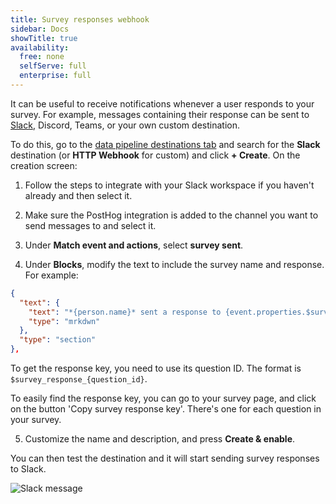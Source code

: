 ```yaml
---
title: Survey responses webhook
sidebar: Docs
showTitle: true
availability:
  free: none
  selfServe: full
  enterprise: full
---
```


It can be useful to receive notifications whenever a user responds to your survey. For example, messages containing their response can be sent to [Slack](/tutorials/slack-surveys), Discord, Teams, or your own custom destination.

To do this, go to the [data pipeline destinations tab](https://us.posthog.com/pipeline/destinations) and search for the **Slack** destination (or **HTTP Webhook** for custom) and click **+ Create**. On the creation screen:

1. Follow the steps to integrate with your Slack workspace if you haven't already and then select it.

2. Make sure the PostHog integration is added to the channel you want to send messages to and select it.

3. Under **Match event and actions**, select **survey sent**.

4. Under **Blocks**, modify the text to include the survey name and response. For example:

```json
{
  "text": {
    "text": "*{person.name}* sent a response to {event.properties.$survey_name}: {event.properties.$survey_response_a3071551-d599-4eeb-9ffe-69e93dc647b6}",
    "type": "mrkdwn"
  },
  "type": "section"
},
```

To get the response key, you need to use its question ID. The format is `$survey_response_{question_id}`.

To easily find the response key, you can go to your survey page, and click on the button 'Copy survey response key'. There's one for each question in your survey.

<ProductScreenshot
    imageLight="https://res.cloudinary.com/dmukukwp6/image/upload/Clean_Shot_2024_09_27_at_11_13_44_2x_c72ef7d42e.png"
    imageDark="https://res.cloudinary.com/dmukukwp6/image/upload/Clean_Shot_2025_04_02_at_02_59_04_2x_1b859472c1.jpg"
    alt="Copy survey response key"
    classes="rounded"
/>

5. Customize the name and description, and press **Create & enable**.

<ProductScreenshot
    imageLight="https://res.cloudinary.com/dmukukwp6/image/upload/Clean_Shot_2024_09_27_at_11_13_44_2x_c72ef7d42e.png"
    imageDark="https://res.cloudinary.com/dmukukwp6/image/upload/Clean_Shot_2024_09_27_at_11_14_01_2x_abcf087a94.png"
    alt="Create Slack destination"
    classes="rounded"
/>

You can then test the destination and it will start sending survey responses to Slack.

![Slack message](https://res.cloudinary.com/dmukukwp6/image/upload/Clean_Shot_2024_09_27_at_11_21_34_2x_d12f7509fb.png)
